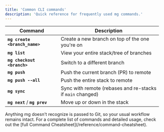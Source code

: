 ```yaml
---
title: 'Common CLI commands'
description: 'Quick reference for frequently used mg commands.'
---
```


| Command                       | Description                                                |
| ----------------------------- | ---------------------------------------------------------- |
| **`mg create <branch_name>`** | Create a new branch on top of the one you're on            |
| **`mg list`**                 | View your entire stack/tree of branches                    |
| **`mg checkout <branch>`**    | Switch to a different branch                               |
| **`mg push`**                 | Push the current branch (PR) to remote                     |
| **`mg push --all`**           | Push the entire stack to remote                            |
| **`mg sync`**                 | Sync with remote (rebases and re-stacks if `main` changed) |
| **`mg next`** / **`mg prev`** | Move up or down in the stack                               |

<Note>
  Anything mg doesn't recognize is passed to Git, so your usual workflow remains
  intact.
</Note>

<Tip>
  For a complete list of commands and detailed usage, check out the [full
  Command Cheatsheet](/reference/command-cheatsheet).
</Tip>
